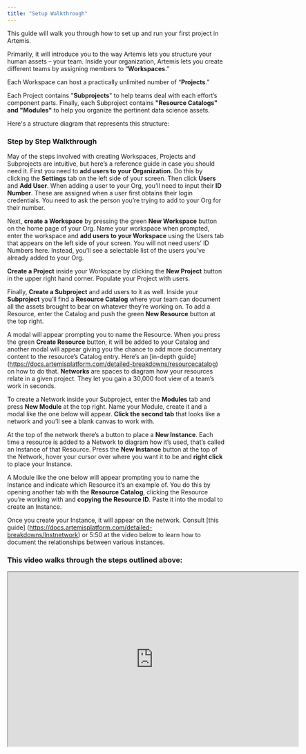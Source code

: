 ```yaml
---
title: "Setup Walkthrough"
---
```


This guide will walk you through how to set up and run your first project in Artemis. 

Primarily, it will introduce you to the way Artemis lets you structure your human assets – your team. Inside your organization, Artemis lets you create different teams by assigning members to “**Workspaces**.” 

Each Workspace can host a practically unlimited number of “**Projects**.” 

Each Project contains "**Subprojects**" to help teams deal with each effort’s component parts. Finally, each Subproject contains **"Resource Catalogs" and "Modules"** to help you organize the pertinent data science assets.


Here's a structure diagram that represents this structure:

### Step by Step Walkthrough 
May of the steps involved with creating Workspaces, Projects and Subprojects are intuitive, but here’s a reference guide in case you should need it. 
<AccordionGroup>
  <Accordion title="Create a Workspace, Project and Module">
First you need to **add users to your Organization**. Do this by clicking the **Settings** tab on the left side of your screen. Then click **Users** and **Add User**. When adding a user to your Org, you’ll need to input their **ID Number**. These are assigned when a user first obtains their login credentials. You need to ask the person you’re trying to add to your Org for their number.
    
    
Next, **create a Workspace** by pressing the green **New Workspace** button on the home page of your Org. Name your workspace when prompted, enter the workspace and **add users to your Workspace** using the Users tab that appears on the left side of your screen. You will not need users’ ID Numbers here. Instead, you’ll see a selectable list of the users you’ve already added to your Org.
    
    
**Create a Project** inside your Workspace by clicking the **New Project** button in the upper right hand corner. Populate your Project with users.
    
    
Finally, **Create a Subproject** and add users to it as well.
</Accordion>
<Accordion title="Create Resources">
Inside your **Subproject** you’ll find a **Resource Catalog** where your team can document all the assets brought to bear on whatever they’re working on. To add a Resource, enter the Catalog and push the green **New Resource** button at the top right. 
  
  
A modal will appear prompting you to name the Resource. When you press the green **Create Resource** button, it will be added to your Catalog and another modal will appear giving you the chance to add more documentary content to the resource’s Catalog entry. Here’s an [in-depth guide] (https://docs.artemisplatform.com/detailed-breakdowns/resourcecatalog) on how to do that. 
</Accordion>
<Accordion title="Place Instances on Network">
**Networks** are spaces to diagram how your resources relate in a given project. They let you gain a 30,000 foot view of a team’s work in seconds. 
  
To create a Network inside your Subproject, enter the **Modules** tab and press **New Module** at the top right. Name your Module, create it and a modal like the one below will appear. **Click the second tab** that looks like a network and you’ll see a blank canvas to work with.

  
At the top of the network there’s a button to place a **New Instance**. Each time a resource is added to a Network to diagram how it’s used, that’s called an Instance of that Resource. Press the **New Instance** button at the top of the Network, hover your cursor over where you want it to be and **right click** to place your Instance. 
  
A Module like the one below will appear prompting you to name the Instance and indicate which Resource it’s an example of. You do this by opening another tab with the **Resource Catalog**, clicking the Resource you’re working with and **copying the Resource ID**. Paste it into the modal to create an Instance.
  
  
Once you create your Instance, it will appear on the network. Consult [this guide] (https://docs.artemisplatform.com/detailed-breakdowns/Instnetwork) or 5:50 at the video below to learn how to document the relationships between various instances. 
</Accordion>
</AccordionGroup>
### This video walks through the steps outlined above:
<iframe width="672" height="404" src="https://www.youtube.com/embed/fz6scKaI02M"> </iframe>

